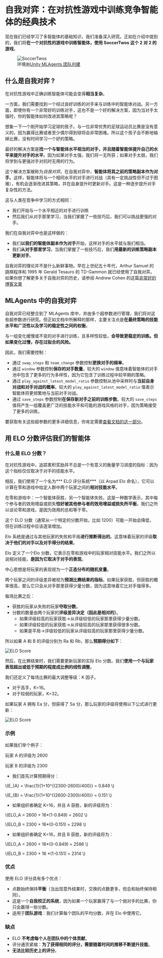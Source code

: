 # 自我对弈：在对抗性游戏中训练竞争智能体的经典技术

现在我们已经学习了多智能体的基础知识，我们准备深入研究。正如在介绍中提到的，我们将**在一个对抗性的游戏中训练智能体，使用 SoccerTwos 这个 2 对 2 的游戏**。

<figure>
<img src="https://huggingface.co/datasets/huggingface-deep-rl-course/course-images/resolve/main/en/unit10/soccertwos.gif" alt="SoccerTwos"/>

<figcaption>环境由<a href="https://github.com/Unity-Technologies/ml-agents">Unity MLAgents 团队创建</a></figcaption>

</figure>

## 什么是自我对弈 ?

在对抗性游戏中正确训练智能体可能会变得**相当复杂**。

一方面，我们需要找到一个经过良好训练的对手来与训练中的智能体对战。另一方面，即使你有一个非常好的训练对手，这也不是一个好的解决方案，因为当对手太强时，你的智能体如何改进其策略呢？

想象一下一个刚开始学习足球的孩子。与一位非常优秀的足球运动员比赛是没有意义的，因为赢得比赛或者至少偶尔得到球将会非常困难。所以这个孩子会不断地输掉比赛，没有时间学习一个好的策略。

最好的解决方案是**找一个与智能体水平相当的对手，并且随着智能体提升自己的水平来提升对手的水平**。因为如果对手太强，我们将一无所获；如果对手太弱，我们将学到与更强对手对抗时无用的行为。

这个解决方案被称为*自我对弈*。在自我对弈中，**智能体将其之前的策略副本作为对手**。这样，智能体将与一个相同水平的对手进行对战（具有一定挑战性但不过于困难），有机会逐渐改进其策略，并在自身提升时更新对手。这是一种逐步提升对手复杂性的方法。

这与人类在竞争中学习的方式相同：

- 我们开始与一个水平相近的对手进行训练
- 然后我们从对手那里学习，当我们掌握了一些技巧后，我们可以挑战更强的对手。

我们在自我对弈中也是这样做的：

- 我们**以我们的智能体副本作为对手**开始，这样对手的水平就与我们相当。
- 我们**从对手那里学习**，当我们掌握了一些技巧后，我们**用最新的训练策略副本更新对手**。

自我对弈的理论并不是什么新鲜事物。早在上世纪五十年代，Arthur Samuel 的跳棋程序和 1995 年 Gerald Tesauro 的 TD-Gammon 就已经使用了自我对弈。如果你想了解更多关于自我对弈的历史，请参阅 Andrew Cohen 的这篇[非常好的博客文章](https://blog.unity.com/technology/training-intelligent-adversaries-using-self-play-with-ml-agents)

## MLAgents 中的自我对弈

自我对弈已经整合到了 MLAgents 库中，并由多个超参数进行管理，我们将对这些超参数进行研究。但正如文档中所解释的那样，主要关注点是**在最终策略的技能水平和广泛性以及学习的稳定性之间的权衡**。

与一组变化缓慢或不变的对手进行训练，且多样性较低，**会导致更稳定的训练。但如果变化过慢，存在过拟合的风险。**

因此，我们需要控制：

- 通过 `swap_steps` 和 `team_change` 参数控制**更换对手的频率**。
- 通过 `window` 参数控制**保存的对手数量**。较大的 `window` 值意味着智能体的对手池中包含了更多的行为多样性，因为它包含了训练过程中较早期的策略。
- 通过 `play_against_latest_model_ratio` 参数控制从池中采样时与**当前自身对战和对手对战的概率**。较大的 `play_against_latest_model_ratio` 值表示智能体将更频繁地与当前对手对战。
- 通过 `save_steps` 参数控制**在保存新对手之前的训练步数**。较大的 `save_steps` 值将产生一组覆盖更广泛的技能水平和可能的游戏风格的对手，因为策略接受了更多的训练。

要获取有关这些超参数的更多详细信息，你肯定需要[查看文档的这一部分](https://github.com/Unity-Technologies/ml-agents/blob/develop/docs/Training-Configuration-File.md#self-play)。


## 用 ELO 分数评估我们的智能体

### 什么是 ELO 分数？

在对抗性游戏中，追踪累积奖励并不总是一个有意义的衡量学习进度的指标：因为这个指标仅仅取决于对手的技能水平。

相反，我们使用了一个名为*** ELO 评分系统***（以 Arpad Elo 命名），它可以计算在零和游戏中给定人群中两个玩家之间的**相对技能水平**。

在零和游戏中：一个智能体获胜，另一个智能体失败。这是一种数学表示，其中每个参与者的效用增益或损失**恰好被其他参与者的效用增益或损失所平衡**。我们之所以谈论零和游戏，是因为效用的总和等于零。

这个 ELO 分数（通常从一个特定的分数开始，比如 1200）可能一开始会降低，但在训练过程中应该逐渐增加。

Elo 系统是通过与其他玩家的失败和平局**进行推断得出的**。这意味着玩家的评级**取决于他们的对手以及对手得分的结果**。

Elo 定义了一个Elo 分数，它表示在零和游戏中的玩家相对技能水平。我们之所以说相对技能，**是因为它取决于对手的表现**。

中心思想是将玩家的表现视为一个**正态分布的随机变量**。

两个玩家之间的评级差异被视为**预测比赛结果的指标**。如果玩家获胜，但获胜的概率很高，那么它只会从对手那里获得少量分数，因为这意味着它比对手强得多。

每场比赛之后：

- 获胜的玩家从失败的玩家**夺取分数**。
- 分数的数量由两个玩家的**评级差异决定（因此是相对的）**。
    - 如果评级较高的玩家获胜→从评级较低的玩家那里获得少量分数。
    - 如果评级较低的玩家获胜→从评级较高的玩家那里获得很多分数。
    - 如果是平局→评级较低的玩家从评级较高的玩家那里获得少量分数。

所以如果 A 和 B 的评级分别为 Ra 和 Rb，那么**预期得分如下**：

<img src="https://huggingface.co/datasets/huggingface-deep-rl-course/course-images/resolve/main/en/unit10/elo1.png" alt="ELO Score"/>

然后，在比赛结束时，我们需要更新玩家的实际 Elo 分数。我们**使用一个与玩家表现超出或低于预期的程度成比例的线性调整**。

我们还定义了每场比赛的最大调整等级：K 因子。

- 对于高手，K=16。
- 对于较弱的玩家，K=32。

如果玩家 A 拥有 Ea 分，但获得了 Sa 分，那么玩家的评级将使用以下公式进行更新：

<img src="https://huggingface.co/datasets/huggingface-deep-rl-course/course-images/resolve/main/en/unit10/elo2.png" alt="ELO Score"/>

### 示例

如果我们举个例子：

玩家 A 的评级为 2600

玩家 B 的评级为 2300

- 我们首先计算预期得分：

\\(E_{A} = \frac{1}{1+10^{(2300-2600)/400}} = 0.849 \\)

\\(E_{B} = \frac{1}{1+10^{(2600-2300)/400}} = 0.151 \\)

- 如果组织者确定 K=16，并且 A 获胜，新的评级将为：

\\(ELO_A = 2600 + 16*(1-0.849) = 2602 \\)

\\(ELO_B = 2300 + 16*(0-0.151) = 2298 \\)

- 如果组织者确定 K=16，并且 B 获胜，新的评级将为：

\\(ELO_A = 2600 + 16*(0-0.849) = 2586 \\)

\\(ELO_B = 2300 + 16 *(1-0.151) = 2314 \\)


### 优点

使用 ELO 评分具有多个优点：

- 点数始终保持**平衡**（当出现意外结果时，交换的点数更多，但总和始终保持相同）。
- 这是一个**自我校正的系统**，因为如果一个玩家赢得了与一个弱对手的比赛，你只会赢得一些分数。
- 适用于**团队游戏**：我们计算每个团队的平均分数，并在 Elo 中使用它。

### 缺点

- ELO **不考虑每个人在团队中的个体贡献**。
- 评分通货紧缩：**为了获得相同的评分，需要随着时间的推移不断提升技能**。
- **无法比较历史上的评分**。

